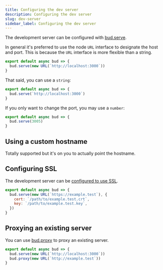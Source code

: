 ```yaml
---
title: Configuring the dev server
description: Configuring the dev server
slug: dev-server
sidebar_label: Configuring the dev server
---
```


The development server can be configured with [bud.serve](/docs/bud.serve).

In general it's preferred to use the node `URL` interface to designate the host and port. This is because the `URL` interface is more flexible than a string.

```js title='bud.config.mjs'
export default async bud => {
  bud.serve(new URL(`http://localhost:3000`))
}
```

That said, you can use a `string`:

```js title='bud.config.mjs'
export default async bud => {
  bud.serve(`http://localhost:3000`)
}
```

If you only want to change the port, you may use a `number`:

```js title='bud.config.mjs'
export default async bud => {
  bud.serve(3005)
}
```

## Using a custom hostname

Totally supported but it's on you to actually point the hostname.

## Configuring SSL

The development server can be [configured to use SSL](/docs/bud.serve#ssl).

```js title='bud.config.mjs'
export default async bud => {
  bud.serve(new URL(`https://example.test`), {
    cert: `/path/to/example.test.crt`,
    key: `/path/to/example.test.key`,
  })
}
```

## Proxying an existing server

You can use [bud.proxy](/docs/bud.proxy) to proxy an existing server.

```js title='bud.config.mjs'
export default async bud => {
  bud.serve(new URL(`http://localhost:3000`))
  bud.proxy(new URL(`http://example.test`))
}
```
